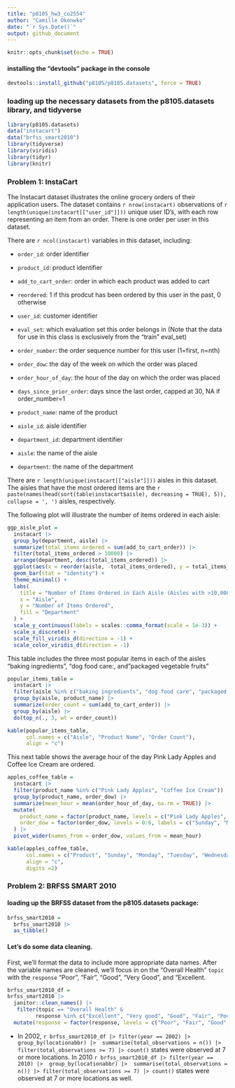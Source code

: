 ```yaml
---
title: "p8105_hw3_co2554"
author: "Camille Okonwko"
date: "`r Sys.Date()`"
output: github_document
---
```


```r
knitr::opts_chunk$set(echo = TRUE)
```



#### installing the "devtools" package in the console
```r
devtools::install_github("p8105/p8105.datasets", force = TRUE)
```

### loading up the necessary datasets from the p8105.datasets library, and tidyverse
```r
library(p8105.datasets)
data("instacart")
data("brfss_smart2010")
library(tidyverse)
library(viridis)
library(tidyr)
library(knitr)
```

### Problem 1: InstaCart

The Instacart dataset illustrates the online grocery orders of their application users. The dataset contains `r nrow(instacart)` observations of `r length(unique(instacart[["user_id"]]))` unique user ID's, with each row representing an item from an order. There is one order per user in this dataset. 

There are `r ncol(instacart)` variables in this dataset, including:

* `order_id`: order identifier

* `product_id`: product identifier

* `add_to_cart_order`: order in which each product was added to cart

* `reordered`: 1 if this prodcut has been ordered by this user in the past, 0 otherwise

* `user_id`: customer identifier

* `eval_set`: which evaluation set this order belongs in (Note that the data for use in this class is exclusively from the “train” eval_set)

* `order_number`: the order sequence number for this user (1=first, n=nth)

* `order_dow`: the day of the week on which the order was placed

* `order_hour_of_day`: the hour of the day on which the order was placed

* `days_since_prior_order`: days since the last order, capped at 30, NA if order_number=1

* `product_name`: name of the product

* `aisle_id`: aisle identifier

* `department_id`: department identifier

* `aisle`: the name of the aisle

* `department`: the name of the department

There are `r length(unique(instacart[["aisle"]]))` aisles in this dataset. The aisles that have the most ordered items are the `r paste(names(head(sort(table(instacart$aisle), decreasing = TRUE), 5)), collapse = ', ')` aisles, respectively. 


The following plot will illustrate the number of items ordered in each aisle: 

```r
ggp_aisle_plot =
  instacart |>
  group_by(department, aisle) |>
  summarize(total_items_ordered = sum(add_to_cart_order)) |>
  filter(total_items_ordered > 10000) |>
  arrange(department, desc(total_items_ordered)) |>
  ggplot(aes(x = reorder(aisle, -total_items_ordered), y = total_items_ordered, fill = department)) +
  geom_bar(stat = "identity") +
  theme_minimal() +
  labs(
    title = "Number of Items Ordered in Each Aisle (Aisles with >10,000 items) - Grouped by Department",
    x = "Aisle",
    y = "Number of Items Ordered",
    fill = "Department"
  ) +
  scale_y_continuous(labels = scales::comma_format(scale = 1e-3)) +
  scale_x_discrete() +
  scale_fill_viridis_d(direction = -1) +
  scale_color_viridis_d(direction = -1)
```


This table includes the three most popular items in each of the aisles "baking ingredients", "dog food care:, and "packaged vegetable fruits"

```r
popular_items_table =
  instacart |>
  filter(aisle %in% c("baking ingredients", "dog food care", "packaged vegetables fruits")) |>
  group_by(aisle, product_name) |>
  summarize(order_count = sum(add_to_cart_order)) |>
  group_by(aisle) |>
  do(top_n(., 3, wt = order_count))

kable(popular_items_table, 
      col.names = c("Aisle", "Product Name", "Order Count"),
      align = "c")
```


This next table shows the average hour of the day Pink Lady Apples and Coffee Ice Cream are ordered.

```r
apples_coffee_table =
  instacart |>
  filter(product_name %in% c("Pink Lady Apples", "Coffee Ice Cream")) |>
  group_by(product_name, order_dow) |>
  summarize(mean_hour = mean(order_hour_of_day, na.rm = TRUE)) |>
  mutate(
    product_name = factor(product_name, levels = c("Pink Lady Apples", "Coffee Ice Cream")),
    order_dow = factor(order_dow, levels = 0:6, labels = c("Sunday", "Monday", "Tuesday", "Wednesday", "Thursday", "Friday", "Saturday"))
  ) |> 
  pivot_wider(names_from = order_dow, values_from = mean_hour)

kable(apples_coffee_table, 
      col.names = c("Product", "Sunday", "Monday", "Tuesday", "Wednesday", "Thursday", "Friday", "Saturday"),
      align = "c",
      digits =2)
```



### Problem 2: BRFSS SMART 2010


 
#### loading up the BRFSS dataset from the p8105.datasets package:

```r

brfss_smart2010 = 
  brfss_smart2010 |> 
  as_tibble()

```

#### Let's do some data cleaning.


First, we'll format the data to include more appropriate data names. After the variable names are cleaned, we'll focus in on the "Overall Health" `topic` with the `response` "Poor", "Fair", "Good", "Very Good", and "Excellent.

```r
brfss_smart2010_df =
brfss_smart2010 |> 
  janitor::clean_names() |> 
   filter(topic == "Overall Health" & 
         response %in% c("Excellent", "Very good", "Good", "Fair", "Poor")) |> 
  mutate(response = factor(response, levels = c("Poor", "Fair", "Good", "Very Good", "Excellent"), ordered = TRUE))
```


* In 2002, `r brfss_smart2010_df |> filter(year == 2002) |>  group_by(locationabbr) |>  summarise(total_observations = n()) |> filter(total_observations >= 7) |> count()` states were observed at 7 or more locations. In 2010 `r brfss_smart2010_df |> filter(year == 2010) |>  group_by(locationabbr) |>  summarise(total_observations = n()) |> filter(total_observations >= 7) |> count()` states were observed at 7 or more locations as well.











